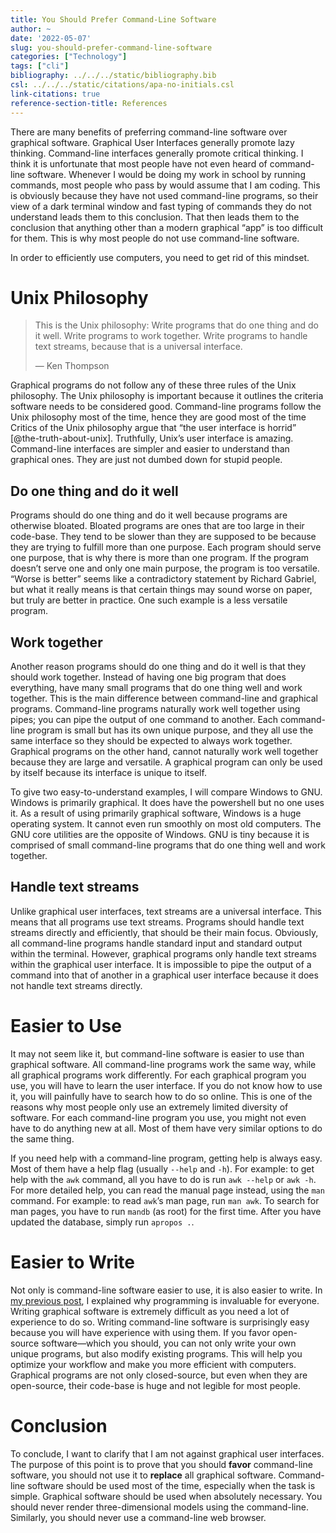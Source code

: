 ```yaml
---
title: You Should Prefer Command-Line Software
author: ~
date: '2022-05-07'
slug: you-should-prefer-command-line-software
categories: ["Technology"]
tags: ["cli"]
bibliography: ../../../static/bibliography.bib
csl: ../../../static/citations/apa-no-initials.csl
link-citations: true
reference-section-title: References
---
```


There are many benefits of preferring command-line software over graphical software.
Graphical User Interfaces generally promote lazy thinking. 
Command-line interfaces generally promote critical thinking.
I think it is unfortunate that most people have not even heard of command-line software.
Whenever I would be doing my work in school by running commands, most people who pass by would assume that I am coding.
This is obviously because they have not used command-line programs, so their view of a dark terminal window and fast typing of commands they do not understand leads them to this conclusion.
That then leads them to the conclusion that anything other than a modern graphical "app" is too difficult for them.
This is why most people do not use command-line software.

In order to efficiently use computers, you need to get rid of this mindset.

# Unix Philosophy

> This is the Unix philosophy:
Write programs that do one thing and do it well.
Write programs to work together.
Write programs to handle text streams, because that is a universal interface.  
>  
— Ken Thompson

Graphical programs do not follow any of these three rules of the Unix philosophy.
The Unix philosophy is important because it outlines the criteria software needs to be considered good.
Command-line programs follow the Unix philosophy most of the time, hence they are good most of the time
Critics of the Unix philosophy argue that "the user interface is horrid" [@the-truth-about-unix].
Truthfully, Unix's user interface is amazing.
Command-line interfaces are simpler and easier to understand than graphical ones.
They are just not dumbed down for stupid people.

## Do one thing and do it well

Programs should do one thing and do it well because programs are otherwise bloated.
Bloated programs are ones that are too large in their code-base.
They tend to be slower than they are supposed to be because they are trying to fulfill more than one purpose.
Each program should serve one purpose, that is why there is more than one program.
If the program doesn't serve one and only one main purpose, the program is too versatile.
"Worse is better" seems like a contradictory statement by Richard Gabriel, but what it really means is that certain things may sound worse on paper, but truly are better in practice.
One such example is a less versatile program.

## Work together

Another reason programs should do one thing and do it well is that they should work together.
Instead of having one big program that does everything, have many small programs that do one thing well and work together.
This is the main difference between command-line and graphical programs.
Command-line programs naturally work well together using pipes; you can pipe the output of one command to another.
Each command-line program is small but has its own unique purpose, and they all use the same interface so they should be expected to always work together.
Graphical programs on the other hand, cannot naturally work well together because they are large and versatile.
A graphical program can only be used by itself because its interface is unique to itself.

To give two easy-to-understand examples, I will compare Windows to GNU.
Windows is primarily graphical.
It does have the powershell but no one uses it.
As a result of using primarily graphical software, Windows is a huge operating system.
It cannot even run smoothly on most old computers.
The GNU core utilities are the opposite of Windows.
GNU is tiny because it is comprised of small command-line programs that do one thing well and work together.

## Handle text streams

Unlike graphical user interfaces, text streams are a universal interface.
This means that all programs use text streams.
Programs should handle text streams directly and efficiently, that should be their main focus.
Obviously, all command-line programs handle standard input and standard output within the terminal.
However, graphical programs only handle text streams within the graphical user interface.
It is impossible to pipe the output of a command into that of another in a graphical user interface because it does not handle text streams directly.

# Easier to Use

It may not seem like it, but command-line software is easier to use than graphical software.
All command-line programs work the same way, while all graphical programs work differently.
For each graphical program you use, you will have to learn the user interface.
If you do not know how to use it, you will painfully have to search how to do so online.
This is one of the reasons why most people only use an extremely limited diversity of software.
For each command-line program you use, you might not even have to do anything new at all.
Most of them have very similar options to do the same thing.

If you need help with a command-line program, getting help is always easy.
Most of them have a help flag (usually `--help` and `-h`).
For example: to get help with the `awk` command, all you have to do is run `awk --help` or `awk -h`.
For more detailed help, you can read the manual page instead, using the `man` command.
For example: to read `awk`'s man page, run `man awk`.
To search for man pages, you have to run `mandb` (as root) for the first time.
After you have updated the database, simply run `apropos .`.

# Easier to Write

Not only is command-line software easier to use, it is also easier to write.
In [my previous post](/amarakon.com/blog/programming-is-invaluable-for-everyone/), I explained why programming is invaluable for everyone.
Writing graphical software is extremely difficult as you need a lot of experience to do so.
Writing command-line software is surprisingly easy because you will have experience with using them.
If you favor open-source software—which you should, you can not only write your own unique programs, but also modify existing programs.
This will help you optimize your workflow and make you more efficient with computers.
Graphical programs are not only closed-source, but even when they are open-source, their code-base is huge and not legible for most people.

# Conclusion

To conclude, I want to clarify that I am not against graphical user interfaces.
The purpose of this point is to prove that you should **favor** command-line software, you should not use it to **replace** all graphical software.
Command-line software should be used most of the time, especially when the task is simple.
Graphical software should be used when absolutely necessary.
You should never render three-dimensional models using the command-line.
Similarly, you should never use a command-line web browser.
